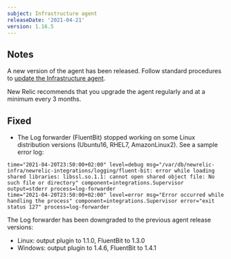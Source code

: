 ```yaml
---
subject: Infrastructure agent
releaseDate: '2021-04-21'
version: 1.16.5
---
```


## Notes

A new version of the agent has been released. Follow standard procedures to [update the Infrastructure agent](https://docs.newrelic.com/docs/infrastructure/install-configure-manage-infrastructure/update-or-uninstall/update-infrastructure-agent).

New Relic recommends that you upgrade the agent regularly and at a minimum every 3 months.

## Fixed

* The Log forwarder (FluentBit) stopped working on some Linux distribution versions (Ubuntu16, RHEL7, AmazonLinux2). See a sample error log:

```
time="2021-04-20T23:50:00+02:00" level=debug msg="/var/db/newrelic-infra/newrelic-integrations/logging/fluent-bit: error while loading shared libraries: libssl.so.1.1: cannot open shared object file: No such file or directory" component=integrations.Supervisor output=stderr process=log-forwarder
time="2021-04-20T23:50:00+02:00" level=error msg="Error occurred while handling the process" component=integrations.Supervisor error="exit status 127" process=log-forwarder
```

The Log forwarder has been downgraded to the previous agent release versions:

* Linux: output plugin to 1.1.0, FluentBit to 1.3.0
* Windows: output plugin to 1.4.6, FluentBit to 1.4.1

